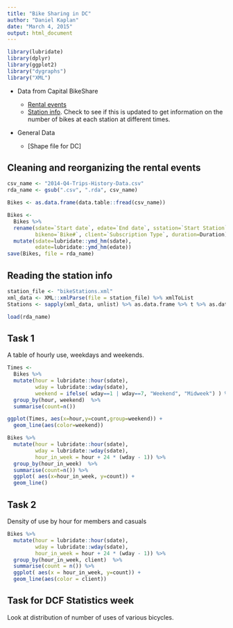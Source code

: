 ```yaml
---
title: "Bike Sharing in DC"
author: "Daniel Kaplan"
date: "March 4, 2015"
output: html_document
---
```


```r
library(lubridate)
library(dplyr)
library(ggplot2)
library("dygraphs")
library("XML")
```

* Data from Capital BikeShare

    * [Rental events](http://www.capitalbikeshare.com/trip-history-data)
    * [Station info](https://www.capitalbikeshare.com/data/stations/bikeStations.xml).  Check to see if this is updated to get information on the number of bikes at each station at different times.

* General Data

    * [Shape file for DC]
  
## Cleaning and reorganizing the rental events 

```r
csv_name <- "2014-Q4-Trips-History-Data.csv"
rda_name <- gsub(".csv", ".rda", csv_name)
```

```r
Bikes <- as.data.frame(data.table::fread(csv_name))
```

```r
Bikes <- 
  Bikes %>%
  rename(sdate=`Start date`, edate=`End date`, sstation=`Start Station`, estation=`End Station`,
         bikeno=`Bike#`, client=`Subscription Type`, duration=Duration) %>%
  mutate(sdate=lubridate::ymd_hm(sdate),
         edate=lubridate::ymd_hm(edate))
save(Bikes, file = rda_name)
```

## Reading the station info

```r
station_file <- "bikeStations.xml"
xml_data <- XML::xmlParse(file = station_file) %>% xmlToList
Stations <- sapply(xml_data, unlist) %>% as.data.frame %>% t %>% as.data.frame
```

```r
load(rda_name)
```

## Task 1

A table of hourly use, weekdays and weekends.

```r
Times <- 
  Bikes %>%
  mutate(hour = lubridate::hour(sdate), 
         wday = lubridate::wday(sdate),
         weekend = ifelse( wday==1 | wday==7, "Weekend", "Midweek") ) %>% 
  group_by(hour, weekend)  %>%
  summarise(count=n())
```

```r
ggplot(Times, aes(x=hour,y=count,group=weekend)) + 
  geom_line(aes(color=weekend)) 
```

```r
Bikes %>%
  mutate(hour = lubridate::hour(sdate), 
         wday = lubridate::wday(sdate),
         hour_in_week = hour + 24 * (wday - 1)) %>% 
  group_by(hour_in_week)  %>%
  summarise(count=n()) %>% 
  ggplot( aes(x=hour_in_week, y=count)) +
  geom_line()
```

## Task 2

Density of use by hour for members and casuals

```r
Bikes %>%
  mutate(hour = lubridate::hour(sdate), 
         wday = lubridate::wday(sdate),
         hour_in_week = hour + 24 * (wday - 1)) %>% 
  group_by(hour_in_week, client)  %>%
  summarise(count = n()) %>% 
  ggplot( aes(x = hour_in_week, y=count)) +
  geom_line(aes(color = client))
```

## Task for DCF Statistics week

Look at distribution of number of uses of various bicycles.


